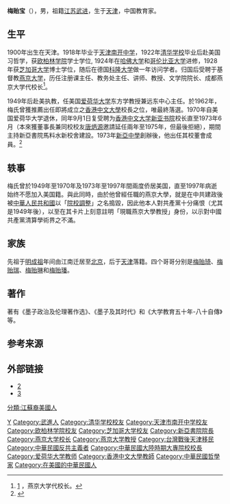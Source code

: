 {{citation style|time=2017-01-04T16:52:41+00:00}}
{{refimprove|time=2016-06-10T12:44:19+00:00}}
{{Infobox_Person
| name = 梅贻宝
|image= 
|box_width= 
|occupation= 学者
| period = 20世纪 
|birth_name= 
| sex = 男
| other_names = 
|birth_date= 1900年11月5日
|birth_place= {{QING}}[[直隸省|直隸省]][[天津府|天津府]]
|death_date= {{death date and age|1997|10|18|1900|11|5}}
|death_place={{USA}}
| nationality = {{ROC}}
| residence =
| party =
| religion =
| spouse = 倪逢吉(1902年-1994年5月17日)
| relatives = 父：梅曾臣<br>五哥：[[梅贻琦|梅贻琦]]
| educate = [[天津南开中学|天津南开中学]]<br>[[清华学校|清华学校]]<br>[[欧柏林学院|欧柏林学院]]学士学位<br>[[芝加哥大学|芝加哥大学]]博士学位<br>[[科隆大学|科隆大学]]访问学者<br>[[新亞書院|新亞書院]]校長
| past = 
| work =《大学教育五十年：八十自传》<br>《墨子政治及伦理著作选》<br>《墨子及其时代》
| award =
}}

'''梅贻宝'''（{{bd|1900年|11月5日|1997年|10月18日}}），男，祖籍[[江苏|江苏]][[武进|武进]]，生于[[天津|天津]]，中国教育家。

== 生平 ==
1900年出生在天津。1918年毕业于[[天津南开中学|天津南开中学]]，1922年[[清华学校|清华学校]]毕业后赴美国习哲学，获[[欧柏林学院|欧柏林学院]]学士学位, 1924年在[[哈佛大学|哈佛大学]]和[[哥伦比亚大学|哥伦比亚大学]]进修，1928年获[[芝加哥大学|芝加哥大学]]博士学位，随后在德国[[科隆大学|科隆大学]]做一年访问学者。归国后受聘于基督教[[燕京大学|燕京大学]]，历任注册课主任、教务处主任、讲师、教授、文学院院长、成都燕京大学代校长<ref>[http://www.cd120.com/htmlzthdhuaxilishigushi/72278.jhtml] {{Wayback|url=http://www.cd120.com/htmlzthdhuaxilishigushi/72278.jhtml |date=20160609173500 }}，燕京大学代校长。</ref>。

1949年后赴美执教，任美国[[爱荷华大学|爱荷华大学]]东方学教授兼远东中心主任。於1962年，梅氏曾獲推薦出任即將成立之[[香港中文大學|香港中文大學]]校長之位，唯最終落選。1970年自美国爱荷华大学退休，同年9月1日复受聘为[[香港中文大学|香港中文大学]][[新亚书院|新亚书院]]校长直至1973年6月（本來獲董事長兼同校校友[[唐炳源|唐炳源]]邀請延任兩年至1975年，但最後拒絕），期間主持新亞書院馬料水新校舍建設。1973年[[新亞中學|新亞中學]]創辦後，他出任其校董會成員。<ref name="梅校長講詞">{{cite web|url=http://www.nams.edu.hk/documents/1415NAMS_intro.pdf|title=創校簡史|last=|first=|date=|website=|publisher=[[新亞中學|新亞中學]]|access-date=2020-04-30|quote=|archive-date=2020-08-05|archive-url=https://web.archive.org/web/20200805045145/http://www.nams.edu.hk/documents/1415NAMS_intro.pdf|dead-url=no}}</ref>

== 轶事 ==
梅氏曾於1949年至1970年及1973年至1997年間兩度侨居美国，直至1997年病逝始终不愿加入美国籍。與此同時，由於他曾經任職的燕京大學，就是在中共建政後被[[中華人民共和國|中華人民共和國]]以「[[中國高等院校院系調整|院校調整]]」之名搗毀，因此他本人對共產黨十分痛恨（尤其是1949年後），以至在其卡片上刻意註明「現職燕京大學教授」身份，以示對中國共產黨清算學術界之不滿。

== 家族 ==
先祖于[[明成祖|明成祖]]年间由江南迁居至[[北京|北京]]，后于[[天津|天津]]落籍。四个哥哥分别是[[梅贻琦|梅贻琦]]、[[梅贻瑞|梅贻瑞]]、[[梅贻琳|梅贻琳]]和[[梅贻璠|梅贻璠]]。

== 著作 ==
著有《墨子政治及伦理著作选》、《墨子及其时代》和《大学教育五十年-八十自傳》等。

== 参考来源 ==
{{reflist}}

== 外部链接 ==
* [https://web.archive.org/web/20070703005704/http://www.luobinghui.com/myq/jz/200510/6325.html]
* [http://collguides.lib.uiowa.edu/?RG99.0047] {{Wayback|url=http://collguides.lib.uiowa.edu/?RG99.0047 |date=20151003133941 }}

{{新亞書院院長}}

{{Authority control}}
{{DEFAULTSORT:Mei}}
[[Category:梅姓|Y]]
[[Category:武進人|Category:武進人]]
[[Category:清华学校校友|Category:清华学校校友]]
[[Category:天津市南开中学校友|Category:天津市南开中学校友]]
[[Category:欧柏林学院校友|Category:欧柏林学院校友]]
[[Category:芝加哥大学校友|Category:芝加哥大学校友]]
[[Category:新亞書院院長|Category:新亞書院院長]]
[[Category:燕京大学校长|Category:燕京大学校长]]
[[Category:燕京大学教授|Category:燕京大学教授]]
[[Category:台灣戰後天津移民|Category:台灣戰後天津移民]]
[[Category:中華民國反共主義者|Category:中華民國反共主義者]]
[[Category:中華民國大陸時期大專院校校長|Category:中華民國大陸時期大專院校校長]]
[[Category:爱荷华大学教师|Category:爱荷华大学教师]]
[[Category:香港中文大學教師|Category:香港中文大學教師]]
[[Category:中華民國哲學家|Category:中華民國哲學家]]
[[Category:在美國的中華民國人|Category:在美國的中華民國人]]
[[分類:江蘇裔美國人|分類:江蘇裔美國人]]